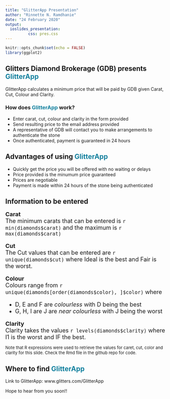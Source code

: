 ```yaml
---
title: "GlitterApp Presentation"
author: "Rinnette N. Ramdhanie"
date: "24 February 2020"
output: 
  ioslides_presentation:
          css: pres.css
---
```


```r
knitr::opts_chunk$set(echo = FALSE)
library(ggplot2)
```

## Glitters Diamond Brokerage (GDB) presents <span style="font-weight:bold; color:#12809E">GlitterApp</span>

GlitterApp calculates a minimum price that will be paid by GDB given Carat, Cut, Colour and Clarity.

### How does <span style="font-weight:bold; color:#12809E">GlitterApp</span> work?

- Enter carat, cut, colour and clarity in the form provided
- Send resulting price to the email address provided
- A representative of GDB will contact you to make arrangements to authenticate the stone
- Once authenticated, payment is guaranteed in 24 hours


## Advantages of using <span style="font-weight:bold; color:#12809E">GlitterApp</span>

- Quickly get the price you will be offered with no waiting or delays
- Price provided is the minumum price guaranteed
- Prices are negotiable
- Payment is made within 24 hours of the stone being authenticated


## Information to be entered

<font size="4">
**Carat**  
The minimum carats that can be entered is `r min(diamonds$carat)` and the maximum is `r max(diamonds$carat)`

**Cut**  
The Cut values that can be entered are `r unique(diamonds$cut)` where Ideal is the best and Fair is the worst.

**Colour**  
Colours range from `r unique(diamonds[order(diamonds$color), ]$color)` where

- D, E and F are *colourless* with D being the best
- G, H, I are J are *near colourless* with J being the worst 

**Clarity**  
Clarity takes the values `r levels(diamonds$clarity)` where I1 is the worst and IF the best.
</font>

<font size="2">Note that R expressions were used to retrieve the values for caret, cut, color and clarity for this slide.  Check the Rmd file in the github repo for code.</font>

## Where to find <span style="font-weight:bold; color:#12809E">GlitterApp</span>
Link to GlitterApp: www.glitters.com/GlitterApp

Hope to hear from you soon!!
